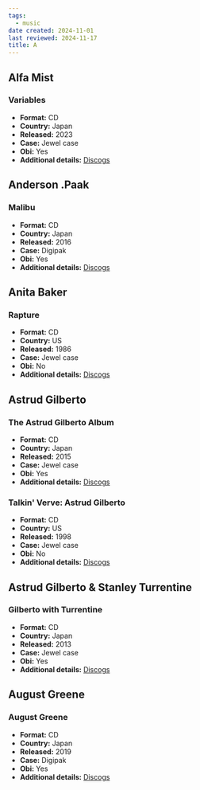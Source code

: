 ```yaml
---
tags:
  - music
date created: 2024-11-01
last reviewed: 2024-11-17
title: A
---
```


## Alfa Mist

### Variables

- **Format:** CD
- **Country:** Japan
- **Released:** 2023
- **Case:** Jewel case
- **Obi:** Yes
- **Additional details:** [Discogs](https://www.discogs.com/release/26858765-Alfa-Mist-Variables)

## Anderson .Paak

### Malibu

- **Format:** CD
- **Country:** Japan
- **Released:** 2016
- **Case:** Digipak
- **Obi:** Yes
- **Additional details:** [Discogs](https://www.discogs.com/release/28387357-Anderson-Paak-Malibu)

## Anita Baker

### Rapture

- **Format:** CD
- **Country:** US
- **Released:** 1986
- **Case:** Jewel case
- **Obi:** No
- **Additional details:** [Discogs](https://www.discogs.com/release/27329031-Anita-Baker-Rapture)

## Astrud Gilberto

### The Astrud Gilberto Album

- **Format:** CD
- **Country:** Japan
- **Released:** 2015
- **Case:** Jewel case
- **Obi:** Yes
- **Additional details:** [Discogs](https://www.discogs.com/release/10807788-Astrud-Gilberto-The-Astrud-Gilberto-Album)

### Talkin' Verve: Astrud Gilberto

- **Format:** CD
- **Country:** US
- **Released:** 1998
- **Case:** Jewel case
- **Obi:** No
- **Additional details:** [Discogs](https://www.discogs.com/release/3395884-Astrud-Gilberto-Talkin-Verve)

## Astrud Gilberto & Stanley Turrentine

### Gilberto with Turrentine

- **Format:** CD
- **Country:** Japan
- **Released:** 2013
- **Case:** Jewel case
- **Obi:** Yes
- **Additional details:** [Discogs](https://www.discogs.com/release/6379408-Astrud-Gilberto-Gilberto-With-Turrentine)

## August Greene

### August Greene

- **Format:** CD
- **Country:** Japan
- **Released:** 2019
- **Case:** Digipak
- **Obi:** Yes
- **Additional details:** [Discogs](https://www.discogs.com/release/27349239-August-Greene-August-Greene)
